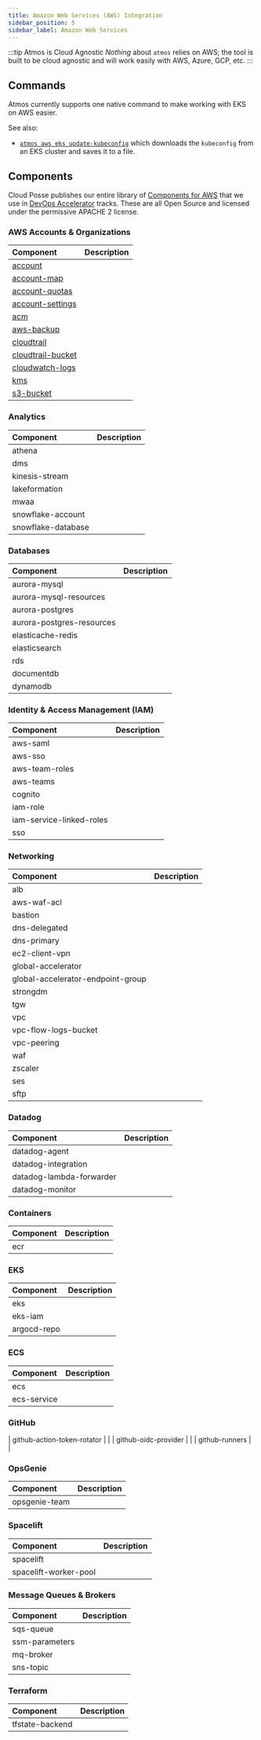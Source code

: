 ```yaml
---
title: Amazon Web Services (AWS) Integration
sidebar_position: 5
sidebar_label: Amazon Web Services
---
```


:::tip Atmos is Cloud Agnostic
*Nothing* about `atmos` relies on AWS; the tool is built to be cloud agnostic and will work easily with AWS, Azure, GCP, etc.
:::


## Commands

Atmos currently supports one native command to make working with EKS on AWS easier. 

See also:
* [`atmos aws eks update-kubeconfig`](/cli/commands/aws/eks-update-kubeconfig) which downloads the `kubeconfig` from an EKS cluster and saves it to a file.


## Components

Cloud Posse publishes our entire library of [Components for AWS](https://github.com/cloudposse/terraform-aws-components) that we use in [DevOps Accelerator](https://cloudposse.com/services) tracks. These are all Open Source and licensed under the permissive APACHE 2 license.

### AWS Accounts & Organizations

| Component                                                                                                         | Description |
| :---------------------------------------------------------------------------------------------------------------- | :---------- |
| [account](https://github.com/cloudposse/terraform-aws-components/tree/master/modules/account)                     |             |
| [account-map](https://github.com/cloudposse/terraform-aws-components/tree/master/modules/account-map)             |             |
| [account-quotas](https://github.com/cloudposse/terraform-aws-components/tree/master/modules/account-quotas)       |             |
| [account-settings](https://github.com/cloudposse/terraform-aws-components/tree/master/modules/account-settings)   |             |
| [acm](https://github.com/cloudposse/terraform-aws-components/tree/master/modules/acm)                             |             |
| [aws-backup](https://github.com/cloudposse/terraform-aws-components/tree/master/modules/aws-backup)               |             |
| [cloudtrail](https://github.com/cloudposse/terraform-aws-components/tree/master/modules/cloudtrail)               |             |
| [cloudtrail-bucket](https://github.com/cloudposse/terraform-aws-components/tree/master/modules/cloudtrail-bucket) |             |
| [cloudwatch-logs](https://github.com/cloudposse/terraform-aws-components/tree/master/modules/cloudwatch-logs)     |             |
| [kms](https://github.com/cloudposse/terraform-aws-components/tree/master/modules/kms)                             |             |
| [s3-bucket](https://github.com/cloudposse/terraform-aws-components/tree/master/modules/s3-bucket)                 |             |

### Analytics
| Component          | Description |
| :----------------- | :---------- |
| athena             |             |
| dms                |             |
| kinesis-stream     |             |
| lakeformation      |             |
| mwaa               |             |
| snowflake-account  |             |
| snowflake-database |             |

### Databases
| Component                 | Description |
| :------------------------ | :---------- |
| aurora-mysql              |             |
| aurora-mysql-resources    |             |
| aurora-postgres           |             |
| aurora-postgres-resources |             |
| elasticache-redis         |             |
| elasticsearch             |             |
| rds                       |             |
| documentdb                |             |
| dynamodb                  |             |

### Identity & Access Management (IAM)
| Component                | Description |
| :----------------------- | :---------- |
| aws-saml                 |             |
| aws-sso                  |             |
| aws-team-roles           |             |
| aws-teams                |             |
| cognito                  |             |
| iam-role                 |             |
| iam-service-linked-roles |             |
| sso                      |             |

### Networking
| Component                         | Description |
| :-------------------------------- | :---------- |
| alb                               |             |
| aws-waf-acl                       |             |
| bastion                           |             |
| dns-delegated                     |             |
| dns-primary                       |             |
| ec2-client-vpn                    |             |
| global-accelerator                |             |
| global-accelerator-endpoint-group |             |
| strongdm                          |             |
| tgw                               |             |
| vpc                               |             |
| vpc-flow-logs-bucket              |             |
| vpc-peering                       |             |
| waf                               |             |
| zscaler                           |             |
| ses                               |             |
| sftp                              |             |


### Datadog
| Component                | Description |
| :----------------------- | :---------- |
| datadog-agent            |             |
| datadog-integration      |             |
| datadog-lambda-forwarder |             |
| datadog-monitor          |             |


### Containers
| Component | Description |
| :-------- | :---------- |
| ecr       |             |

### EKS
| Component   | Description |
| :---------- | :---------- |
| eks         |             |
| eks-iam     |             |
| argocd-repo |             |

### ECS
| Component   | Description |
| :---------- | :---------- |
| ecs         |             |
| ecs-service |             |


### GitHub
| github-action-token-rotator       |             |
| github-oidc-provider              |             |
| github-runners                    |             |


### OpsGenie

| Component     | Description |
| :------------ | :---------- |
| opsgenie-team |             |


### Spacelift
| Component             | Description |
| :-------------------- | :---------- |
| spacelift             |             |
| spacelift-worker-pool |             |

### Message Queues & Brokers
| Component      | Description |
| :------------- | :---------- |
| sqs-queue      |             |
| ssm-parameters |             |
| mq-broker      |             |
| sns-topic      |             |

### Terraform
| Component       | Description |
| :-------------- | :---------- |
| tfstate-backend |             |


